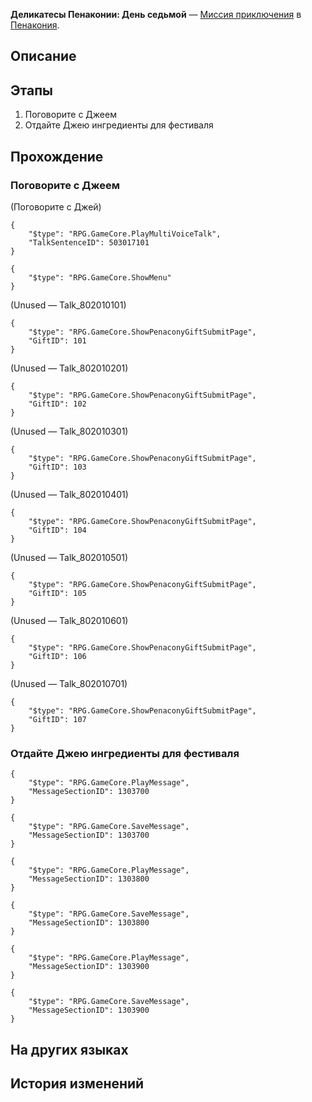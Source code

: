 {{Дополнить|Диалоги.}}
{{Миссия Инфобокс
|id              = 8020107
|Название        = 
|Изображение     = Миссия Освоения Деликатесы Пенаконии День седьмой.png
|Тип             = Миссия приключения
|События         = 
|Глава           = 
|Условия         = Завершена [[Миссия приключения]] ''[[Деликатесы Пенаконии: День шестой]]''
|Персонажи       = Джей; Первопроходец
|СтартЛокация    = Золотой миг
|Мир             = Пенакония
|Локации         = Золотой миг
|Предыдущая      = Деликатесы Пенаконии: День шестой
|Следующая       = 
|Награды         = Кредиты*1 000
}}
'''Деликатесы Пенаконии: День седьмой''' — [[Миссия приключения]] в [[Пенакония]].

==Описание==
{{Описание|<!--официальное описание из Перекрёстка судеб-->}}

==Этапы==
# Поговорите с Джеем
# Отдайте Джею ингредиенты для фестиваля

==Прохождение==
{{Дополнить}}


===Поговорите с Джеем===
{{Описание миссии|локация=Золотой миг|Фестиваль деликатесов в самом разгаре! Спросите Джея, какие ингредиенты нужны на сегодня.}}
{{Диалог Начало}}


;(Поговорите с Джей)
<pre>{
	"$type": "RPG.GameCore.PlayMultiVoiceTalk",
	"TalkSentenceID": 503017101
}</pre>
<pre>{
	"$type": "RPG.GameCore.ShowMenu"
}</pre>
:<!--0.5-second delay-->
;(Unused &mdash; Talk_802010101)
<pre>{
	"$type": "RPG.GameCore.ShowPenaconyGiftSubmitPage",
	"GiftID": 101
}</pre>

;(Unused &mdash; Talk_802010201)
<pre>{
	"$type": "RPG.GameCore.ShowPenaconyGiftSubmitPage",
	"GiftID": 102
}</pre>

;(Unused &mdash; Talk_802010301)
<pre>{
	"$type": "RPG.GameCore.ShowPenaconyGiftSubmitPage",
	"GiftID": 103
}</pre>

;(Unused &mdash; Talk_802010401)
<pre>{
	"$type": "RPG.GameCore.ShowPenaconyGiftSubmitPage",
	"GiftID": 104
}</pre>

;(Unused &mdash; Talk_802010501)
<pre>{
	"$type": "RPG.GameCore.ShowPenaconyGiftSubmitPage",
	"GiftID": 105
}</pre>

;(Unused &mdash; Talk_802010601)
<pre>{
	"$type": "RPG.GameCore.ShowPenaconyGiftSubmitPage",
	"GiftID": 106
}</pre>

;(Unused &mdash; Talk_802010701)
<pre>{
	"$type": "RPG.GameCore.ShowPenaconyGiftSubmitPage",
	"GiftID": 107
}</pre>
{{Диалог Конец}}

===Отдайте Джею ингредиенты для фестиваля===
{{Описание миссии|локация=Золотой миг|Джей перечислил все ингредиенты, которые необходимы для сегодняшнего праздничного меню. Соберите все необходимое и сразу же несите ему!}}
{{Диалог Начало}}
<pre>{
	"$type": "RPG.GameCore.PlayMessage",
	"MessageSectionID": 1303700
}</pre>
<pre>{
	"$type": "RPG.GameCore.SaveMessage",
	"MessageSectionID": 1303700
}</pre>
<pre>{
	"$type": "RPG.GameCore.PlayMessage",
	"MessageSectionID": 1303800
}</pre>
<pre>{
	"$type": "RPG.GameCore.SaveMessage",
	"MessageSectionID": 1303800
}</pre>
<pre>{
	"$type": "RPG.GameCore.PlayMessage",
	"MessageSectionID": 1303900
}</pre>
<pre>{
	"$type": "RPG.GameCore.SaveMessage",
	"MessageSectionID": 1303900
}</pre>
{{Диалог Конец}}

==На других языках==
{{На других языках
|en   = Food Fest Day Seven
|zhs  = 美食庆典•第七日
|zht  = 美食慶典•第七日
|ja   = グルメフェス・7日目
|ko   = 미식 축제•7일차
|es   = Festival gastronómico: día 7
|fr   = Grand festin&nbsp;: Jour 7
|ru   = Деликатесы Пенаконии: День седьмой
|th   = งานเทศกาลอาหาร วันที่ 7
|vi   = Lễ Hội Ẩm Thực - Ngày 7
|de   = Feinschmeckerfest: Tag 7
|id   = Festival Kuliner: Hari Ke-7
|pt   = Festival Gastronômico Dia Sete
}}

==История изменений==
{{История изменений|2.7}}
